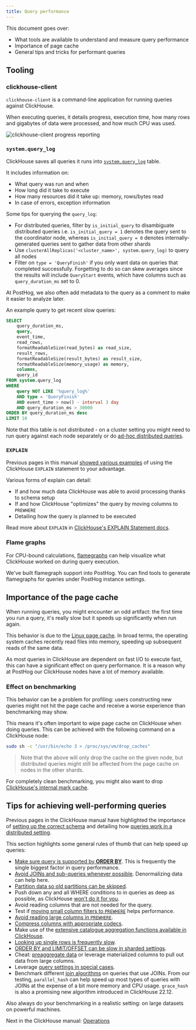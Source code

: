 ```yaml
---
title: Query performance
---
```


This document goes over:
- What tools are available to understand and measure query performance
- Importance of page cache
- General tips and tricks for performant queries

## Tooling

### clickhouse-client

`clickhouse-client` is a command-line application for running queries against ClickHouse.

When executing queries, it details progress, execution time, how many rows and gigabytes of data were processed, and how much
CPU was used.

![clickhouse-client progress reporting](../../../images/handbook/clickhouse-client-progress.gif)

### `system.query_log`

ClickHouse saves all queries it runs into [`system.query_log`](https://clickhouse.com/docs/en/operations/system-tables/query_log/) table.

It includes information on:
- What query was run and when
- How long did it take to execute
- How many resources did it take up: memory, rows/bytes read
- In case of errors, exception information

Some tips for querying the `query_log`:
- For distributed queries, filter by `is_initial_query` to disambiguate distributed queries i.e. `is_initial_query = 1` denotes the query sent to the coordinator node, whereas `is_initial_query = 0` denotes internally-generated queries sent to gather data from other shards
- Use `clusterAllReplicas('<cluster_name>', system.query_log)` to query all nodes
- Filter on `type = 'QueryFinish'` if you only want data on queries that completed successfully. Forgetting to do so can skew averages since the results will include `QueryStart` events, which have columns such as `query_duration_ms` set to 0.

At PostHog, we also often add metadata to the query as a comment to make it easier to analyze later.

An example query to get recent slow queries:

```sql
SELECT
    query_duration_ms,
    query,
    event_time,
    read_rows,
    formatReadableSize(read_bytes) as read_size,
    result_rows,
    formatReadableSize(result_bytes) as result_size,
    formatReadableSize(memory_usage) as memory,
    columns,
    query_id
FROM system.query_log
WHERE
    query NOT LIKE '%query_log%'
    AND type = 'QueryFinish'
    AND event_time > now() - interval 3 day
    AND query_duration_ms > 30000
ORDER BY query_duration_ms desc
LIMIT 10
```

Note that this table is not distributed - on a cluster setting you might need to run query against each node separately or
do [ad-hoc distributed queries](/handbook/engineering/clickhouse/replication#ad-hoc-distributed-queries).

### `EXPLAIN`

Previous pages in this manual [showed various examples](/handbook/engineering/clickhouse/data-storage#aggregation-supported-by-order-by)
of using the ClickHouse `EXPLAIN` statement to your advantage.

Various forms of explain can detail:
- If and how much data ClickHouse was able to avoid processing thanks to schema setup
- If and how ClickHouse "optimizes" the query by moving columns to `PREWHERE`
- Detailing how the query is planned to be executed

Read more about `EXPLAIN` in [ClickHouse's EXPLAIN Statement docs](https://clickhouse.com/docs/en/sql-reference/statements/explain/).

### Flame graphs

For CPU-bound calculations, [flamegraphs](https://github.com/Slach/clickhouse-flamegraph) can help visualize what ClickHouse worked on during query execution.

<div
  class="relative mt-2 mb-4"
>
  <object
    data={'/images/flamegraph.svg'}
    type="image/svg+xml"
  />
</div>

We've built flamegraph support into PostHog. You can find tools to generate flamegraphs for queries under PostHog instance settings.

## Importance of the page cache

When running queries, you might encounter an odd artifact: the first time you run a query, it's really slow but it speeds up significantly
when run again.

This behavior is due to the [Linux page cache](https://www.thomas-krenn.com/en/wiki/Linux_Page_Cache_Basics). In broad terms, the operating
system caches recently read files into memory, speeding up subsequent reads of the same data.

As most queries in ClickHouse are dependent on fast I/O to execute fast, this can have a significant effect on query performance. It is a reason
why at PostHog our ClickHouse nodes have a lot of memory available.

### Effect on benchmarking

This behavior can be a problem for profiling: users constructing new queries might not hit the page cache and receive a worse
experience than benchmarking may show.

This means it's often important to wipe page cache on ClickHouse when doing queries. This can be achieved with the following command on a ClickHouse node:

```bash
sudo sh -c "/usr/bin/echo 3 > /proc/sys/vm/drop_caches"
```

> Note that the above will only drop the cache on the given node, but distributed queries might still be affected from the page cache on nodes in the other shards. 

For completely clean benchmarking, you might also want to drop [ClickHouse's internal mark cache](https://clickhouse.com/docs/en/sql-reference/statements/system#drop-mark-cache).

## Tips for achieving well-performing queries

Previous pages in the ClickHouse manual have highlighted the importance of
[setting up the correct schema](/handbook/engineering/clickhouse/data-storage)
and detailing how [queries work in a distributed setting](/handbook/engineering/clickhouse/replication).

This section highlights some general rules of thumb that can help speed up queries:

- [Make sure query is supported by **ORDER BY**](/handbook/engineering/clickhouse/data-storage#aggregation-supported-by-order-by). This is frequently the single biggest factor in query performance.
- [Avoid JOINs and sub-queries whenever possible](/handbook/engineering/clickhouse/data-storage#weak-join-support). Denormalizing data can help here.
- [Partition data so old partitions can be skipped](/handbook/engineering/clickhouse/data-storage#partition-by).
- Push down any and all WHERE conditions to in queries as deep as possible, as ClickHouse [won't do it for you](/handbook/engineering/clickhouse/data-storage#no-query-planner).
- Avoid reading columns that are not needed for the query.
- Test if [moving small column filters to `PREWHERE`](/handbook/engineering/clickhouse/data-storage#no-query-planner) helps performance.
- [Avoid reading large columns in `PREWHERE`](/handbook/engineering/clickhouse/data-storage#no-query-planner).
- [Compress columns with appropriate codecs](/handbook/engineering/clickhouse/data-storage#data-compression).
- Make use of the [extensive catalogue aggregation functions available in ClickHouse](https://clickhouse.com/docs/en/sql-reference/aggregate-functions/).
- [Looking up single rows is frequently slow](/handbook/engineering/clickhouse/data-storage#point-queries-not-supported-by-order-by).
- [ORDER BY and LIMIT/OFFSET can be slow in sharded settings](/handbook/engineering/clickhouse/replication#example-query-limit-filter-and-aggregate).
- Cheat: [preaggregate data](/handbook/engineering/clickhouse/schema/app-metrics) or leverage materialized columns to pull out data from large columns.
- Leverage [query settings in special cases](https://clickhouse.com/docs/en/operations/settings/settings/).
- Benchmark different [join algorithms](https://clickhouse.com/docs/en/operations/settings/settings#settings-join_algorithm) on queries that use JOINs. From our testing, `parallel_hash` can help speed up most types of queries with JOINs at the expense of a bit more memory and CPU usage. `grace_hash` is also a promising new algorithm introduced in ClickHouse 22.12.

Also always do your benchmarking in a realistic setting: on large datasets on powerful machines.

Next in the ClickHouse manual: [Operations](/handbook/engineering/clickhouse/operations)
